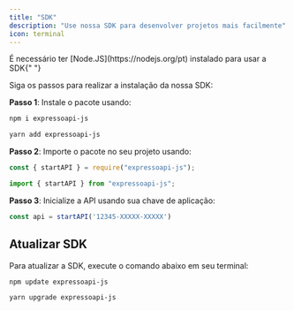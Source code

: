 ```yaml
---
title: "SDK"
description: "Use nossa SDK para desenvolver projetos mais facilmente"
icon: terminal
---
```


<Info>
  É necessário ter [Node.JS](https://nodejs.org/pt) instalado para usar a SDK{" "}
</Info>

Siga os passos para realizar a instalação da nossa SDK:

**Passo 1**: Instale o pacote usando:

<CodeGroup>

```bash npm
npm i expressoapi-js
```

```bash yarn
yarn add expressoapi-js
```

</CodeGroup>

**Passo 2**: Importe o pacote no seu projeto usando:

<CodeGroup>

```javascript JavaScript
const { startAPI } = require("expressoapi-js");
```

```typescript TypeScript
import { startAPI } from "expressoapi-js";
```

</CodeGroup>

**Passo 3**: Inicialize a API usando sua chave de aplicação:

```javascript
const api = startAPI('12345-XXXXX-XXXXX')
```

## Atualizar SDK

Para atualizar a SDK, execute o comando abaixo em seu terminal:

<CodeGroup>

```bash npm
npm update expressoapi-js
```

```bash yarn
yarn upgrade expressoapi-js
```

</CodeGroup>
